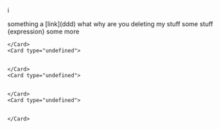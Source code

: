 i

<Callout type="note">
    something a [link](ddd)

</Callout>
what why are you deleting my stuff

<Callout type="note">
    some stuff {expression}

</Callout>
some more

<CardGroup cols="2">
    <Card type="undefined">
        

    </Card>
    <Card type="undefined">
        

    </Card>
    <Card type="undefined">
        

    </Card>
    <Card type="undefined">
        

    </Card>

</CardGroup>
